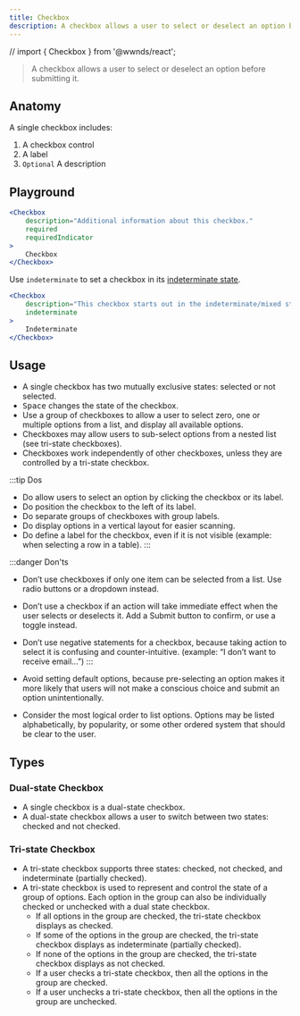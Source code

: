 ```yaml
---
title: Checkbox
description: A checkbox allows a user to select or deselect an option before submitting it.
---
```


// import { Checkbox } from '@wwnds/react';

> A checkbox allows a user to select or deselect an option before submitting it.

## Anatomy

A single checkbox includes:

1. A checkbox control
2. A label
3. `Optional` A description

## Playground

```jsx live
<Checkbox
	description="Additional information about this checkbox."
	required
	requiredIndicator
>
	Checkbox
</Checkbox>
```

Use `indeterminate` to set a checkbox in its [indeterminate state](https://developer.mozilla.org/en-US/docs/Web/HTML/Element/input/checkbox#Indeterminate_state_checkboxes).

```jsx live
<Checkbox
	description="This checkbox starts out in the indeterminate/mixed state."
	indeterminate
>
	Indeterminate
</Checkbox>
```

## Usage

- A single checkbox has two mutually exclusive states: selected or not selected.
- <kbd>Space</kbd> changes the state of the checkbox.
- Use a group of checkboxes to allow a user to select zero, one or multiple options from a list, and display all available options.
- Checkboxes may allow users to sub-select options from a nested list (see tri-state checkboxes).
- Checkboxes work independently of other checkboxes, unless they are controlled by a tri-state checkbox.

:::tip Dos
- Do allow users to select an option by clicking the checkbox or its label.
- Do position the checkbox to the left of its label.
- Do separate groups of checkboxes with group labels.
- Do display options in a vertical layout for easier scanning.
- Do define a label for the checkbox, even if it is not visible (example: when selecting a row in a table).
:::

:::danger Don'ts
- Don’t use checkboxes if only one item can be selected from a list. Use radio buttons or a dropdown instead.
- Don’t use a checkbox if an action will take immediate effect when the user selects or deselects it. Add a Submit button to confirm, or use a toggle instead.
- Don’t use negative statements for a checkbox, because taking action to select it is confusing and counter-intuitive. (example: “I don’t want to receive email…”)
:::

- Avoid setting default options, because pre-selecting an option makes it more likely that users will not make a conscious choice and submit an option unintentionally.
- Consider the most logical order to list options. Options may be listed alphabetically, by popularity, or some other ordered system that should be clear to the user.

## Types

### Dual-state Checkbox

- A single checkbox is a dual-state checkbox.
- A dual-state checkbox allows a user to switch between two states: checked and not checked.

### Tri-state Checkbox

- A tri-state checkbox supports three states: checked, not checked, and indeterminate (partially checked).
- A tri-state checkbox is used to represent and control the state of a group of options. Each option in the group can also be individually checked or unchecked with a dual state checkbox.
    - If all options in the group are checked, the tri-state checkbox displays as checked.
    - If some of the options in the group are checked, the tri-state checkbox displays as indeterminate (partially checked).
    - If none of the options in the group are checked, the tri-state checkbox displays as not checked.
    - If a user checks a tri-state checkbox, then all the options in the group are checked.
    - If a user unchecks a tri-state checkbox, then all the options in the group are unchecked.
